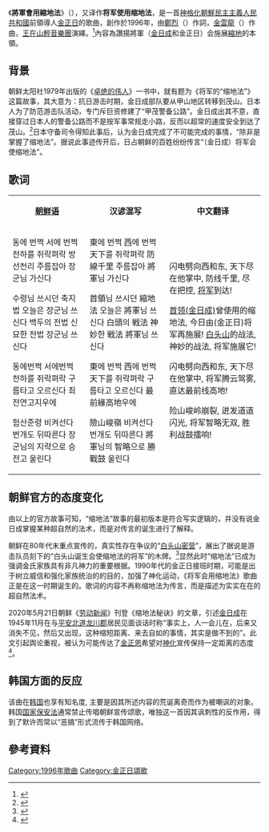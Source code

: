 《'''將軍會用縮地法'''》（{{kor|k=장군님 축지법 쓰신다|hanja=將軍님縮地法쓰신다}}），又译作'''将军使用缩地法'''，是一首[[神格化|神格化]][[朝鮮民主主義人民共和國|朝鮮民主主義人民共和國]]前領導人[[金正日|金正日]]的歌曲，創作於1996年，由[[鄭烈_(朝鮮民主主義人民共和國)|鄭烈]]（{{kor|정렬}}）作詞，[[金雲龍|金雲龍]]（{{kor|김운룡}}）作曲，[[王在山輕音樂團|王在山輕音樂團]]演繹。<ref>{{YouTube|WteP5Qzw1wk|North Korean Music - 1 - 장군님 축지법 쓰신다}}</ref>內容為讚揚將軍（[[金日成|金日成]]和金正日）会施展[[縮地|縮地]]的本領。

==背景==
朝鲜太阳社1979年出版的《[[卓绝的伟人|卓绝的伟人]]》一书中，就有题为《将军的“缩地法”》这篇故事，其大意为：抗日游击时期，金日成部队要从甲山地区转移到茂山。日本人为了防范游击队活动，专门斥巨资修建了“甲茂警备公路”。金日成出其不意，直接穿过日本人的警备公路而不是按军事常规走小路，反而以超常的速度安全到达了茂山。<ref>{{cite news|title=痛痛快快的开通仪式|url=http://uriminzokkiri.com/index.php?lang=chn&ptype=cfougi&mtype=view&no=3851|dead-url=no|accessdate=2021-11-06|archive-date=2021-11-18|archive-url=https://web.archive.org/web/20211118012423/http://uriminzokkiri.com/index.php?lang=chn&ptype=cfougi&mtype=view&no=3851}}</ref>日本守备司令得知此事后，认为金日成完成了不可能完成的事情，“除非是掌握了缩地法”。据说此事迹传开后，日占朝鲜的百姓纷纷传言“（金日成）将军会使缩地法”。

==歌词==
{|class="wikitable"
|-
|<center>'''[[朝鲜语|朝鲜语]]'''</center>
|<center>'''汉谚混写'''</center>
|<center>'''中文翻译'''</center>
|-
|<poem>동에 번쩍 서에 번쩍
천하를 쥐락펴락
방선천리 주름잡아
장군님 가신다

수령님 쓰시던 축지법
오늘은 장군님 쓰신다
백두의 전법 신묘한 전법
장군님 쓰신다

동에번쩍 서에번쩍
천하를 쥐락펴락
구름타고 오르신다
최전연고지우에

험산준령 비켜선다
번개도 뒤따른다
장군님의 지략으로
승전고 울린다</poem>
|<poem>東에 번쩍 西에 번쩍
天下를 쥐락펴락
防線千里 주름잡아
將軍님 가신다

首領님 쓰시던 縮地法
오늘은 將軍님 쓰신다
白頭의 戦法 神妙한 戦法
將軍님 쓰신다

東에 번쩍 西에 번쩍
天下를 쥐락펴락
구름타고 오르신다
最前緣高地우에

險山峻嶺 비켜선다
번개도 뒤따른다
將軍님의 智略으로
勝戰鼓 울린다</poem>

|<poem>闪电劈向西和东,
天下尽在他掌中,
防线千里, 尽在把控,
[[金正日|将军]]到达!

[[金日成|首领(金日成)]]曾使用的缩地法,
今日由(金正日)将军再施展!
[[长白山|白头山]]的战法,神妙的战法,
将军施展它!

闪电劈向西和东,
天下尽在他掌中,
将军腾云驾雾, 
直达最前线高地!

险山峻岭崩裂,
迸发道道闪光,
将军智略无双,
胜利战鼓擂响!</poem>
|}

==朝鲜官方的态度变化==
由以上的官方故事可知，“缩地法”故事的最初版本是符合写实逻辑的，并没有说金日成掌握某种超自然的法术，而是对传言的诞生进行了解释。

朝鲜在80年代末重点宣传的，真实性存在争议的“[[白头山密营|白头山密营]]”，展出了据说是游击队员刻下的“白头山诞生会使缩地法的将军”的木牌。<ref>{{cite news|title=走进金正日同志的诞生地|url=http://jingguan.yuanlin.com/scene/overseas/2011-12-20/152736.html|dead-url=no}}</ref>显然此时“缩地法”已成为强调金氏家族具有非凡神力的重要根据。1990年代的金正日接班时期，可能是出于树立威信和强化家族统治的的目的，加强了神化运动，《将军会用缩地法》歌曲正是在这一时期诞生的。歌词的内容不再称缩地法为传言，而是描述为实实在在的超自然法术。

2020年5月21日朝鲜《[[劳动新闻|劳动新闻]]》刊登《缩地法秘诀》的文章，引述[[金日成|金日成]]在1945年11月在与[[平安北道|平安北道]][[龙川郡|龙川郡]]居民见面谈话时称“事实上，人一会儿在，后来又消失不见，然后又出现，这种缩短距离、来去自如的事情，其实是做不到的”。此文引起舆论重视，被认为可能传达了[[金正恩|金正恩]]希望对[[神化|神化]]宣传保持一定距离的态度<ref>{{cite news|title=朝鲜《劳动新闻》：“金日成‘缩地法’，事实上不可能”|url=https://www.donga.com/cn/article/all/20200521/2068699/1/%E6%9C%9D%E9%B2%9C%E3%80%8A%E5%8A%B3%E5%8A%A8%E6%96%B0%E9%97%BB%E3%80%8B%EF%BC%9A-%E9%87%91%E6%97%A5%E6%88%90-%E7%BC%A9%E5%9C%B0%E6%B3%95-%EF%BC%8C%E4%BA%8B%E5%AE%9E%E4%B8%8A%E4%B8%8D%E5%8F%AF%E8%83%BD|publisher=东亚日报|date=2020-05-21|accessdate=2021-07-27|archive-date=2021-07-27|archive-url=https://web.archive.org/web/20210727222010/https://www.donga.com/cn/article/all/20200521/2068699/1/%E6%9C%9D%E9%B2%9C%E3%80%8A%E5%8A%B3%E5%8A%A8%E6%96%B0%E9%97%BB%E3%80%8B%EF%BC%9A-%E9%87%91%E6%97%A5%E6%88%90-%E7%BC%A9%E5%9C%B0%E6%B3%95-%EF%BC%8C%E4%BA%8B%E5%AE%9E%E4%B8%8A%E4%B8%8D%E5%8F%AF%E8%83%BD|dead-url=no}}</ref>。

==韩国方面的反应==
该曲在[[大韩民国|韩国]]也享有知名度, 主要是因其所述内容的荒诞离奇而作为被嘲讽的对象。韩国[[国家保安法|国家保安法]]通常禁止传唱朝鲜宣传颂歌，唯独这一首因其讽刺性的反作用，得到了默许而常以“恶搞”形式流传于韩国网络。

==參考資料==
{{reflist}}

{{朝鮮歌曲}}
[[Category:1996年歌曲|Category:1996年歌曲]]
[[Category:金正日頌歌|Category:金正日頌歌]]